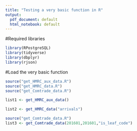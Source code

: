 ```yaml
---
title: "Testing a very basic function in R"
output:
  pdf_document: default
  html_notebook: default
---
```


#Required libraries
```r
library(RPostgreSQL)
library(tidyverse)
library(dbplyr)
library(rjson)
```

#Load the very basic function
```r
source("get_HMRC_aux_data.R")
source("get_HMRC_data.R")
source("get_Comtrade_data.R")
```

```r
list1 <- get_HMRC_aux_data()
```

```r
list2 <- get_HMRC_data("arrivals")
```
```r
source("get_Comtrade_data.R")
list3 <- get_Comtrade_data(201601,201601,"is_leaf_code")
```



